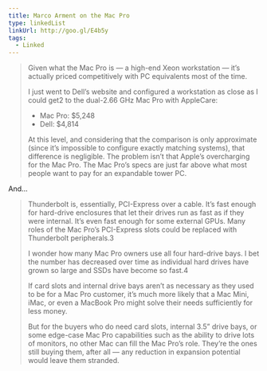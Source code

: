 ```yaml
---
title: Marco Arment on the Mac Pro
type: linkedList
linkUrl: http://goo.gl/E4b5y
tags:
  - Linked
---
```


> Given what the Mac Pro is — a high-end Xeon workstation — it’s actually priced competitively with PC equivalents most of the time.
> 
> I just went to Dell’s website and configured a workstation as close as I could get2 to the dual-2.66 GHz Mac Pro with AppleCare:
> 
> -   Mac Pro: $5,248
> -   Dell: $4,814
> 
> At this level, and considering that the comparison is only approximate (since it’s impossible to configure exactly matching systems), that difference is negligible. The problem isn’t that Apple’s overcharging for the Mac Pro. The Mac Pro’s specs are just far above what most people want to pay for an expandable tower PC.

And…

> Thunderbolt is, essentially, PCI-Express over a cable. It’s fast enough for hard-drive enclosures that let their drives run as fast as if they were internal. It’s even fast enough for some external GPUs. Many roles of the Mac Pro’s PCI-Express slots could be replaced with Thunderbolt peripherals.3
> 
> I wonder how many Mac Pro owners use all four hard-drive bays. I bet the number has decreased over time as individual hard drives have grown so large and SSDs have become so fast.4
> 
> If card slots and internal drive bays aren’t as necessary as they used to be for a Mac Pro customer, it’s much more likely that a Mac Mini, iMac, or even a MacBook Pro might solve their needs sufficiently for less money.
> 
> But for the buyers who do need card slots, internal 3.5” drive bays, or some edge-case Mac Pro capabilities such as the ability to drive lots of monitors, no other Mac can fill the Mac Pro’s role. They’re the ones still buying them, after all — any reduction in expansion potential would leave them stranded.
